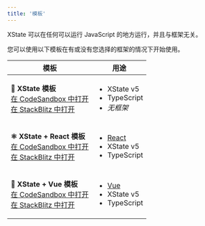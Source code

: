 ```yaml
---
title: '模板'
---
```


XState 可以在任何可以运行 JavaScript 的地方运行，并且与框架无关。

您可以使用以下模板在有或没有您选择的框架的情况下开始使用。

<table>
<thead>
<tr><th>模板</th><th>用途</th></tr>
</thead>
<tbody>
<tr>
<td>

**🤖 XState 模板** <br/>
[在 CodeSandbox 中打开](https://codesandbox.io/p/devbox/github/statelyai/xstate/tree/main/templates/vanilla-ts) <br/>
[在 StackBlitz 中打开](https://stackblitz.com/github/statelyai/xstate/tree/main/templates/vanilla-ts?file=%2Fsrc%2FfeedbackMachine.ts)

</td>
<td>

- XState v5
- TypeScript
- _无框架_

</td>
</tr>
<tr>
<td>

**⚛️ XState + React 模板** <br/>
[在 CodeSandbox 中打开](https://codesandbox.io/p/devbox/github/statelyai/xstate/tree/main/templates/react-ts) <br/>
[在 StackBlitz 中打开](https://stackblitz.com/github/statelyai/xstate/tree/main/templates/react-ts?file=%2Fsrc%2FfeedbackMachine.ts)

</td>
<td>

- [React](https://react.dev/)
- XState v5
- TypeScript

</td>
</tr>
<tr>
<td>

**💚 XState + Vue 模板** <br/>
[在 CodeSandbox 中打开](https://codesandbox.io/p/devbox/github/statelyai/xstate/tree/main/templates/vue-ts) <br/>
[在 StackBlitz 中打开](https://stackblitz.com/github/statelyai/xstate/tree/main/templates/vue-ts?file=%2Fsrc%2FfeedbackMachine.ts)

</td>
<td>

- [Vue](https://vuejs.org/)
- XState v5
- TypeScript

</td>
</tr>
</tbody>
</table>
